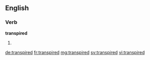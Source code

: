 ==English==

===Verb===
'''transpired'''

# {{en-past of|transpire}}

[[de:transpired]]
[[fr:transpired]]
[[mg:transpired]]
[[sv:transpired]]
[[vi:transpired]]